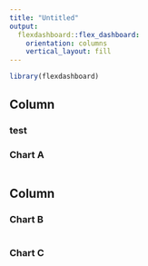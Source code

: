```yaml
---
title: "Untitled"
output: 
  flexdashboard::flex_dashboard:
    orientation: columns
    vertical_layout: fill
---
```


```r
library(flexdashboard)
```

Column {data-width=650}
-----------------------------------------------------------------------

### test

### Chart A

```r

```

Column {data-width=350}
-----------------------------------------------------------------------

### Chart B

```r

```

### Chart C

```r

```

